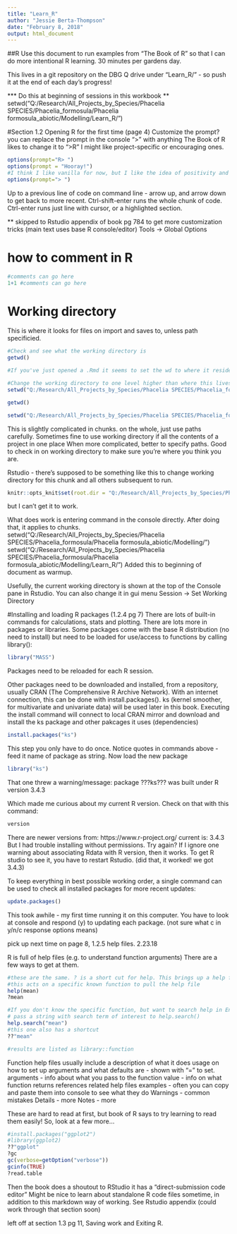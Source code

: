 ```yaml
---
title: "Learn_R"
author: "Jessie Berta-Thompson"
date: "February 8, 2018"
output: html_document
---
```

##R
Use this document to run examples from "The Book of R" so that I can do more intentional R learning. 
30 minutes per gardens day.

This lives in a git repository on the DBG Q drive under "Learn_R/" - so push it at the end of each day's progress!

*** Do this at beginning of sessions in this workbook **
setwd("Q:/Research/All_Projects_by_Species/Phacelia SPECIES/Phacelia_formosula/Phacelia formosula_abiotic/Modelling/Learn_R/")

#Section 1.2 Opening R for the first time (page 4)
Customize the prompt?
you can replace the prompt in the console ">" with anything
The Book of R likes to change it to ">R "
I might like project-specific or encouraging ones.
```r
options(prompt="R> ")
options(prompt = "Hooray!")
#I think I like vanilla for now, but I like the idea of positivity and customization! could be useful when using multiple code platforms & taking notes.
options(prompt="> ")
```

Up to a previous line of code on command line - arrow up, and arrow down to get back to more recent. 
Ctrl-shift-enter runs the whole chunk of code.
Ctrl-enter runs just line with cursor, or a highlighted section.

** skipped to Rstudio appendix of book pg 784 to get more customization tricks (main text uses base R console/editor)
Tools -> Global Options 

# how to comment in R
```r
#comments can go here
1+1 #comments can go here

```

# Working directory
This is where it looks for files on import and saves to, unless path specificied.
```r
#Check and see what the working directory is
getwd()

#If you've just opened a .Rmd it seems to set the wd to where it resides.

#Change the working directory to one level higher than where this lives
setwd("Q:/Research/All_Projects_by_Species/Phacelia SPECIES/Phacelia_formosula/Phacelia formosula_abiotic/Modelling/")

getwd()

setwd("Q:/Research/All_Projects_by_Species/Phacelia SPECIES/Phacelia_formosula/Phacelia formosula_abiotic/Modelling/Learn_R")

```

This is slightly complicated in chunks. on the whole, just use paths carefully. 
Sometimes fine to use working directory if all the contents of a project in one place
When more complicated, better to specify paths. 
Good to check in on working directory to make sure you're where you think you are.


Rstudio - there's supposed to be something like this to change working directory for this chunk and all others subsequent to run.
```r
knitr::opts_knit$set(root.dir = "Q:/Research/All_Projects_by_Species/Phacelia SPECIES/Phacelia_formosula/Phacelia formosula_abiotic/Modelling/")

```

but I can't get it to work. 

What does work is entering command in the console directly. After doing that, it applies to chunks. 
setwd("Q:/Research/All_Projects_by_Species/Phacelia SPECIES/Phacelia_formosula/Phacelia formosula_abiotic/Modelling/")
setwd("Q:/Research/All_Projects_by_Species/Phacelia SPECIES/Phacelia_formosula/Phacelia formosula_abiotic/Modelling/Learn_R/")
Added this to beginning of document as warmup.

Usefully, the current working directory is shown at the top of the Console pane in Rstudio.
You can also change it in gui menu Session -> Set Working Directory

#Installing and loading R packages (1.2.4 pg 7)
There are lots of built-in commands for calculations, stats and plotting.
There are lots more in packages or libraries.
Some packages come with the base R distribution (no need to install) but need to be loaded for use/access to functions by calling library():
```r
library("MASS")
```
Packages need to be reloaded for each R session.

Other packages need to be downloaded and installed, from a repository, usually CRAN (The Comprehensive R Archive Network).
With an internet connection, this can be done with install.packages().
ks (kernel smoother, for multivariate and univariate data) will be used later in this book. 
Executing the install command will connect to local CRAN mirror and download and install the ks package and other pakcages it uses (dependencies)
```r
install.packages("ks")

```
This step you only have to do once. Notice quotes in commands above - feed it name of package as string.
Now load the new package
```r
library("ks")

```
That one threw a warning/message:
package ???ks??? was built under R version 3.4.3

Which made me curious about my current R version. Check on that with this command:

```r
version

```

There are newer versions from:
https://www.r-project.org/
current is:
3.4.3
But I had trouble installing without permissions. 
Try again?
If I ignore one warning about associating Rdata with R version, then it works. 
To get R studio to see it, you have to restart Rstudio. (did that, it worked! we got 3.4.3)

To keep everything in best possible working order, a single command can be used to check all installed packages for more recent updates:
```r
update.packages()
```

This took awhile - my first time running it on this computer. 
You have to look at console and respond (y) to updating each package.
(not sure what c in y/n/c response options means)

pick up next time on page 8, 1.2.5 help files. 
2.23.18

R is full of help files (e.g. to understand function arguments)
There are a few ways to get at them. 

```r
#these are the same. ? is a short cut for help. This brings up a help file (a different panel in Rstudio, help window in base R console)
#this acts on a specific known function to pull the help file
help(mean)
?mean

#If you don't know the specific function, but want to search help in English across all installed packages
# pass a string with search term of interest to help.search()
help.search("mean")
#this one also has a shortcut
??"mean"

#results are listed as library::function
```

Function help files usually include a 
description of what it does
usage on how to set up arguments and what defaults are -  shown with "=" to set. 
arguments - info about what you pass to the function
value - info on what function returns
references
related help files
examples - often you can copy and paste them into console to see what they do
Warnings - common mistakes
Details - more
Notes - more

These are hard to read at first, but book of R says to try learning to read them easily!
So, look at a few more...
```r
#install.packages("ggplot2")
#library(ggplot2)
??"ggplot"
?gc
gc(verbose=getOption("verbose"))
gcinfo(TRUE)
?read.table
```

Then the book does a shoutout to RStudio
it has a "direct-submission code editor"
Might be nice to learn about standalone R code files sometime, in addition to this markdown way of working. 
See Rstudio appendix (could work through that section soon)

left off at section 1.3 pg 11, Saving work and Exiting R. 